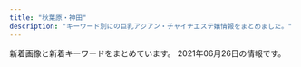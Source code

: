 ```yaml
---
title: "秋葉原・神田"
description: "キーワード別にの巨乳アジアン・チャイナエステ嬢情報をまとめました。"
---
```


新着画像と新着キーワードをまとめています。
2021年06月26日の情報です。

<DmmAffiliateIns />
<KeywordTable
  shops={
    [
    {
        "img_links": [
            "http://yuri.es-relax.info/images/yuyu1.jpg",
            "http://yuri.es-relax.info/images/nao1.jpg",
            "http://yuri.es-relax.info/images/sayuri1.jpg",
            "http://yuri.es-relax.info/images/info3.png",
            "http://yuri.es-relax.info/gals/riri1.jpg",
            "http://yuri.es-relax.info/images/nana1.jpg",
            "http://yuri.es-relax.info/images/hana1.jpg",
            "http://yuri.es-relax.info/gals/yuki1.jpg",
            "http://yuri.es-relax.info/images/info5.jpg",
            "http://yuri.es-relax.info/images/bg_header.jpg",
            "http://yuri.es-relax.info/gals/mimi1.jpg"
        ],
        "name": "\u767e\u5408",
        "url": "http://yuri.es-relax.info/",
        "keywords": {
            "88": 2,
            "D": 12,
            "86": 14
        },
        "station": "JR\u795e\u7530\u99c5\u6771\u53e3"
    },
    {
        "station": "JR\u795e\u7530\u99c5\u6771\u53e3",
        "url": "http://genki-morix2.asia/",
        "keywords": {
            "87": 7,
            "C": 9,
            "88": 3,
            "85": 3,
            "84": 2
        },
        "img_links": [
            "http://genki-morix2.asia/img/botton.png",
            "http://genki-morix2.asia/img/a.png",
            "http://genki-morix2.asia/img/sta47.jpg",
            "http://genki-morix2.asia/img/sta55.jpg",
            "http://genki-morix2.asia/img/Q.png",
            "http://genki-morix2.asia/img/st47.jpg",
            "http://genki-morix2.asia/img/sta51.jpg",
            "http://genki-morix2.asia/img/i.png",
            "http://genki-morix2.asia/img/st55.jpg",
            "http://genki-morix2.asia/img/st59.jpg",
            "http://genki-morix2.asia/img/no-photo-newface.jpg",
            "http://genki-morix2.asia/img/st52.jpg",
            "http://genki-morix2.asia/img/st051.jpg",
            "http://genki-morix2.asia/img/st30.jpg",
            "http://genki-morix2.asia/img/sta59.jpg",
            "http://genki-morix2.asia/img/st16.jpg",
            "http://genki-morix2.asia/img/st51.jpg"
        ],
        "name": "\u5143\u6c17\u30e2\u30ea\u30e2\u30ea"
    },
    {
        "station": "JR\u79cb\u8449\u539f\u99c5\u662d\u548c\u901a\u308a\u53e3",
        "name": "\u30e9\u30d6\u30ac\u30fc\u30c7\u30f3",
        "keywords": {
            "92": 10,
            "E": 20,
            "89": 10,
            "85": 10,
            "86": 20,
            "\u30bb\u30af\u30b7\u30fc": 8,
            "D": 30,
            "C": 20,
            "87": 20
        },
        "img_links": [
            "https://love-garden.jp/images/staff/satomi22.png",
            "https://love-garden.jp/images/staff/kiki.jpg",
            "https://love-garden.jp/wp-content/uploads/2018/03/tomo24.jpg",
            "https://love-garden.jp/wp-content/uploads/2020/10/ElGEs4UUcAATW6J-550x400.jpg",
            "https://love-garden.jp/wp-content/uploads/2020/11/5_pc.png",
            "https://love-garden.jp/wp-content/uploads/2021/05/mio22_edit.jpg",
            "https://love-garden.jp/images/staff/mio22_edit.jpg",
            "https://love-garden.jp/wp-content/uploads/2020/10/ElGEs4UUcAATW6J-830x1107.jpg",
            "https://love-garden.jp/img/about/akasuri.png",
            "https://love-garden.jp/images/staff/tomo.jpg",
            "https://love-garden.jp/wp-content/uploads/2015/05/lovegardendefault.jpg",
            "https://love-garden.jp/wp-content/uploads/2020/10/sayaka23.jpg",
            "https://love-garden.jp/img/room/entrance02.png",
            "https://love-garden.jp/wp-content/uploads/2020/10/shot-830x576.png",
            "https://love-garden.jp/images/staff/yumi22.jpg",
            "https://love-garden.jp/wp-content/uploads/2016/12/07-550x400.png",
            "https://love-garden.jp/wp-content/uploads/2020/10/entrance02-830x553.png",
            "https://love-garden.jp/img/about/oil1.png",
            "https://love-garden.jp/wp-content/uploads/2016/12/07.png",
            "https://love-garden.jp/img/about/awasentai.png",
            "https://love-garden.jp/images/staff/sayaka23.jpg",
            "https://love-garden.jp/wp-content/uploads/2020/11/2_pc.png",
            "https://love-garden.jp/img/about/oil2.png",
            "https://love-garden.jp/wp-content/uploads/2020/11/kiki.jpg",
            "https://love-garden.jp/wp-content/uploads/2020/10/ElGEs4UUcAATW6J.jpg",
            "https://love-garden.jp/wp-content/uploads/2020/10/shot-550x400.png",
            "https://love-garden.jp/wp-content/uploads/2020/10/entrance02.png",
            "https://love-garden.jp/wp-content/uploads/2017/03/06.png",
            "https://love-garden.jp/wp-content/uploads/2021/05/yumi22.jpg",
            "https://love-garden.jp/wp-content/uploads/2020/10/satomi22.png",
            "https://love-garden.jp/wp-content/uploads/2020/10/shot.png",
            "https://love-garden.jp/images/staff/sera23.png",
            "https://love-garden.jp/wp-content/uploads/2020/10/sera23.jpg",
            "https://love-garden.jp/img/room/entrance01.png"
        ],
        "url": "https://love-garden.jp/"
    },
    {
        "name": "BELIRE \uff5e\u30d9\u30ea\u30fc\u30eb\uff5e",
        "station": "JR\u79cb\u8449\u539f\u99c5\u662d\u548c\u901a\u308a\u53e3",
        "url": "http://belire.este.work/",
        "keywords": {
            "86": 14,
            "C": 1,
            "G": 1,
            "\u30bb\u30af\u30b7\u30fc": 1,
            "D": 13,
            "98": 1,
            "83": 1
        },
        "img_links": [
            "http://belire.este.work/2/uploadimg/1610605742.jpg",
            "http://belire.este.work/s.jpg",
            "http://belire.este.work/tel.png",
            "http://belire.este.work/2/uploadimg/1615208613.jpg",
            "http://belire.este.work/no.png",
            "http://belire.este.work/2/uploadimg/1610605582.jpg",
            "http://belire.este.work/2/uploadimg/1610605781.jpg",
            "http://belire.este.work/2/uploadimg/1610605808.jpg",
            "http://belire.este.work/2/uploadimg/1610605503.jpg",
            "http://belire.este.work/2/uploadimg/1610605371.jpg",
            "http://belire.este.work/2/uploadimg/1610605327.jpg",
            "http://belire.este.work/2/uploadimg/1610605548.jpg",
            "http://belire.este.work/nav-001.png",
            "http://belire.este.work/2/uploadimg/1610605644.jpg",
            "http://belire.este.work/nav-006.png",
            "http://belire.este.work/nav-003.png",
            "http://belire.este.work/nav-005.png",
            "http://belire.este.work/2/uploadimg/1610605615.jpg",
            "http://belire.este.work/2/uploadimg/1617950122.jpg",
            "http://belire.este.work/2/uploadimg/1610605467.jpg",
            "http://belire.este.work/nav-004.png",
            "http://belire.este.work/nav-002.png",
            "http://belire.este.work/2/uploadimg/1610605894.jpg",
            "http://belire.este.work/2/uploadimg/1610605976.jpg",
            "http://belire.este.work/2/uploadimg/1615207989.jpeg"
        ]
    },
    {
        "keywords": {
            "90": 1,
            "C": 2,
            "86": 14,
            "D": 20,
            "F": 1,
            "\u4e73": 1,
            "87": 6,
            "E": 5,
            "88": 2,
            "84": 2,
            "85": 3
        },
        "url": "http://kaede.tyo.cm/",
        "img_links": [
            "http://kaede.tyo.cm/photos/sites/15/2017/05/1.jpg",
            "http://kaede.tyo.cm/photos/sites/15/2018/12/2018122510562151.jpg",
            "http://kaede.tyo.cm/photos/sites/15/2017/05/05.jpg",
            "http://kaede.tyo.cm/photos/sites/15/2019/08/201908031036100.jpg",
            "http://kaede.tyo.cm/images/s_news.png",
            "http://kaede.tyo.cm/images/s_pick.png",
            "http://kaede.tyo.cm/images/s3.png",
            "http://kaede.tyo.cm/images/n1.jpg",
            "http://kaede.tyo.cm/photos/sites/15/2018/07/201807050359241.jpg",
            "http://kaede.tyo.cm/images/s_staff.jpg",
            "http://kaede.tyo.cm/photos/sites/15/2019/07/2019072218445895.jpg",
            "http://kaede.tyo.cm/photos/sites/15/2017/05/10.jpg",
            "http://kaede.tyo.cm/photos/sites/15/2019/11/2019110102312566.jpg",
            "http://kaede.tyo.cm/photos/sites/15/2018/12/2018122811325315.jpg",
            "http://kaede.tyo.cm/photos/sites/15/2018/06/2018060802410544.jpg",
            "http://kaede.tyo.cm/images/n3.png",
            "http://kaede.tyo.cm/photos/sites/15/2017/04/8.jpg",
            "http://kaede.tyo.cm/photos/sites/15/2018/12/2018122510575438.jpg",
            "http://kaede.tyo.cm/photos/sites/15/2017/04/03.jpg",
            "http://kaede.tyo.cm/photos/sites/15/2018/09/2018092310253191.jpg",
            "http://kaede.tyo.cm/photos/sites/15/2018/10/2018101210462259.jpg",
            "http://kaede.tyo.cm/photos/sites/15/2018/07/2018070602462928.jpg",
            "http://kaede.tyo.cm/photos/sites/15/2017/07/\u5fae\u4fe1\u56fe\u7247_20170731133036.jpg",
            "http://kaede.tyo.cm/images/room2.jpg",
            "http://kaede.tyo.cm/photos/sites/15/2018/09/2018092310253191-309x464.jpg",
            "http://kaede.tyo.cm/photos/sites/15/2018/01/2018013009203349.jpg",
            "http://kaede.tyo.cm/photos/sites/15/2019/08/201908021145272.jpg",
            "http://kaede.tyo.cm/photos/sites/15/2017/11/2017112902394723.jpg",
            "http://kaede.tyo.cm/photos/sites/15/2018/03/2018032208244424.jpg",
            "http://kaede.tyo.cm/images/top.png",
            "http://kaede.tyo.cm/photos/sites/15/2018/07/2018071202180120.jpg",
            "http://kaede.tyo.cm/photos/sites/15/2020/08/2020081913203996.jpg",
            "http://kaede.tyo.cm/photos/sites/15/2019/05/2019051510502494.jpg",
            "http://kaede.tyo.cm/photos/sites/15/2018/04/2018042103445537.jpg",
            "http://kaede.tyo.cm/images/room4.jpg",
            "http://kaede.tyo.cm/photos/sites/15/2019/11/2019110102312976.jpg",
            "http://kaede.tyo.cm/images/room3.jpg",
            "http://kaede.tyo.cm/photos/sites/15/2018/09/2018090301232862.jpg",
            "http://kaede.tyo.cm/photos/sites/15/2019/07/2019072310543855.jpg",
            "http://kaede.tyo.cm/photos/sites/15/2017/12/2017121802123582.jpg",
            "http://kaede.tyo.cm/images/s1.png",
            "http://kaede.tyo.cm/images/mobile.png",
            "http://kaede.tyo.cm/photos/sites/15/2017/03/298510852981895493.jpg",
            "http://kaede.tyo.cm/photos/sites/15/2018/03/2018031401333199.jpg",
            "http://kaede.tyo.cm/images/room1.jpg",
            "http://kaede.tyo.cm/photos/sites/15/2017/04/st4.jpg",
            "http://kaede.tyo.cm/photos/sites/15/2019/09/2019092410360674.jpg",
            "http://kaede.tyo.cm/photos/sites/15/2020/03/2020031613344696.jpg",
            "http://kaede.tyo.cm/photos/sites/15/2018/12/2018122110282270.jpg",
            "http://kaede.tyo.cm/photos/sites/15/2019/01/2019012110352218.jpg",
            "http://kaede.tyo.cm/photos/sites/15/2018/05/2018052602053211.jpg"
        ],
        "name": "\u604b\u306e\u82b1",
        "station": "JR\u795e\u7530\u99c5\u6771\u53e3"
    },
    {
        "station": "JR\u795e\u7530\u99c5\u5317\u53e3",
        "name": "\u795e\u7530\u3089\u304f\u697d",
        "img_links": [
            "http://kanda.msa.jp/images/home/indnx_qr.jpg",
            "http://kanda.msa.jp/images/gallery/gallery_c.jpg",
            "http://kanda.msa.jp/images/staff_image/staff_02.jpg",
            "http://kanda.msa.jp/images/gallery/gallery_a.jpg",
            "http://kanda.msa.jp/images/flash_b.jpg",
            "http://kanda.msa.jp/images/gallery/gallery_1.jpg",
            "http://kanda.msa.jp/images/flash_a.jpg",
            "http://kanda.msa.jp/images/top/top_06.jpg",
            "http://kanda.msa.jp/images/gallery/gallery_2.jpg",
            "http://kanda.msa.jp/images/top/top_04.jpg",
            "http://kanda.msa.jp/images/home/indnx_sale.png",
            "http://kanda.msa.jp/images/top/top_08.png",
            "http://kanda.msa.jp/images/staff_image/staff_01.jpg",
            "http://kanda.msa.jp/images/gallery/gallery_d.jpg",
            "http://kanda.msa.jp/images/gallery/gallery_4.jpg",
            "http://kanda.msa.jp/images/gallery/gallery_3.jpg",
            "http://kanda.msa.jp/images/top/top_01.jpg",
            "http://kanda.msa.jp/images/index_btm.jpg",
            "http://kanda.msa.jp/images/top/top_03.jpg",
            "http://kanda.msa.jp/images/top/top_05.jpg",
            "http://kanda.msa.jp/images/home/top.jpg",
            "http://kanda.msa.jp/images/staff_image/staff_05.jpg",
            "http://kanda.msa.jp/images/staff_image/staff_03.jpg",
            "http://kanda.msa.jp/images/home/indnx_phone.jpg",
            "http://kanda.msa.jp/images/home/indnx_re.jpg",
            "http://kanda.msa.jp/images/staff_image/staff_06.jpg",
            "http://kanda.msa.jp/images/home/QR.png",
            "http://kanda.msa.jp/images/gallery/gallery_b.jpg",
            "http://kanda.msa.jp/images/top/top_02.jpg"
        ],
        "url": "http://kanda.msa.jp/",
        "keywords": {}
    },
    {
        "name": "Relife\uff5e\u30ea\u30e9\u30a4\u30d5\uff5e",
        "keywords": {
            "E": 11,
            "C": 15,
            "85": 8
        },
        "url": "http://relife.jpest.net/",
        "img_links": [
            "http://relife.jpest.net/images/mobile.jpg",
            "http://relifeadmin.jpest.net/uploads//2021/04/0632FFC8-93C8-4F1D-88BD-364C2CA3AAD9-e1619436169369.jpeg",
            "http://relife.jpest.net/images/tt.jpg",
            "http://relifeadmin.jpest.net/uploads//2021/03/6A526146-BB8D-45A4-A864-42633965DBF0-e1616413783381.jpeg",
            "http://relife.jpest.net/images/02.jpg",
            "http://relifeadmin.jpest.net/uploads//2020/10/C74DC003-B774-4423-93B4-733B4938F550.jpeg",
            "http://relifeadmin.jpest.net/uploads//2020/10/940B0844-F20E-4D4A-B215-E5BA5372B8E8.jpeg",
            "http://relifeadmin.jpest.net/uploads//2021/03/A7B9063B-BE9C-42C3-B5B8-39B0E93D461D-e1616414911549.jpeg",
            "http://relifeadmin.jpest.net/uploads//2021/03/322B13E6-26A1-40C3-9EC9-427DE29CA167-e1619436493283.jpeg",
            "http://relifeadmin.jpest.net/uploads//2021/03/F1762422-EC67-4A1B-A086-46A0FE212F54-e1616414141494.jpeg",
            "http://relife.jpest.net/images/04.jpg",
            "http://relifeadmin.jpest.net/uploads//2021/03/31F3171B-05C9-4017-9EDC-8B1230FFFA5E-e1616413792413.jpeg",
            "http://relifeadmin.jpest.net/uploads//2021/01/IMG_2171.jpg",
            "http://relifeadmin.jpest.net/uploads//2020/10/D81CC5DA-612A-4552-9C4C-145DABF87A82-e1603797285723.jpeg",
            "http://relifeadmin.jpest.net/uploads//2021/03/4082C373-F43B-4FF9-9F7D-0C0C02162F15.jpeg",
            "http://relife.jpest.net/images/03.jpg",
            "http://relifeadmin.jpest.net/uploads//2020/10/9D16F01A-1354-462D-9558-9F957927EF44.jpeg",
            "http://relifeadmin.jpest.net/uploads//2021/04/1.jpg",
            "http://relifeadmin.jpest.net/uploads//2020/10/5AD15672-AEE6-4A0A-9CCF-259E75905FCF-e1603711283848.jpeg",
            "http://relife.jpest.net/images/033.jpg",
            "http://relifeadmin.jpest.net/uploads//2020/10/1A4C09F7-F63F-4224-B24D-9E199A9A4BDA.jpeg",
            "http://relifeadmin.jpest.net/uploads//2021/03/1.jpeg",
            "http://relifeadmin.jpest.net/uploads//2021/03/E6F9C65A-E4D0-41BD-839F-6AFE58551E3A.jpeg",
            "http://relifeadmin.jpest.net/uploads//2021/03/F6CA5A16-B99E-496D-AB73-DFFE18A4E0B9.jpeg"
        ],
        "station": "JR\u79cb\u8449\u539f\u99c5\u662d\u548c\u901a\u308a\u53e3"
    },
    {
        "station": "JR\u79cb\u8449\u539f\u99c5\u662d\u548c\u901a\u308a\u53e3",
        "url": "http://gakuen.jpest.net/",
        "img_links": [
            "http://gakuen.jpest.net/images/c8.jpg",
            "http://gakuen.jpest.net/images/c5.jpg",
            "http://gakuenadmin.jpest.net/uploads/2021/05/2021051012493374-e1620650985115.jpeg",
            "http://gakuenadmin.jpest.net/uploads/2021/01/2021013104085726.jpg",
            "http://gakuenadmin.jpest.net/uploads/2021/02/2021021404543031.jpg",
            "http://gakuen.jpest.net/images/c3.jpg",
            "http://gakuenadmin.jpest.net/uploads/2021/04/2021042704442715-e1619498692111.jpeg",
            "http://gakuenadmin.jpest.net/uploads/2021/04/2021042704423988.jpeg",
            "http://gakuen.jpest.net/images/c6.jpg",
            "http://gakuen.jpest.net/images/c4.jpg",
            "http://gakuenadmin.jpest.net/uploads/2020/11/2020111905172382.jpeg",
            "http://gakuenadmin.jpest.net/uploads/2021/03/2021032214491843-e1616424582330.jpeg",
            "http://gakuenadmin.jpest.net/uploads/2020/11/202011170741460-e1613281451949.jpg",
            "http://gakuen.jpest.net/images/c10.jpg",
            "http://gakuen.jpest.net/images/c9.jpg",
            "http://gakuenadmin.jpest.net/uploads/2021/05/2021051012490765-e1620650958463.jpeg",
            "http://gakuenadmin.jpest.net/uploads/2021/01/2021013104094765.jpg",
            "http://gakuenadmin.jpest.net/uploads/2020/11/2020111707403491.jpg",
            "http://gakuenadmin.jpest.net/uploads/2020/11/g4.jpg",
            "http://gakuenadmin.jpest.net/uploads/2021/06/2021060914292026-e1623248971419.jpeg",
            "http://gakuenadmin.jpest.net/uploads/2021/06/202106221157351-e1624363062954.jpeg",
            "http://gakuenadmin.jpest.net/uploads/2020/11/2020111905143846-e1619439547290.jpeg",
            "http://gakuen.jpest.net/images/c7.jpg",
            "http://gakuenadmin.jpest.net/uploads/2021/02/2021021405363587.jpeg",
            "http://gakuen.jpest.net/images/c1.jpg",
            "http://gakuen.jpest.net/images/tel.png",
            "http://gakuen.jpest.net/images/c2.jpg",
            "http://gakuenadmin.jpest.net/uploads/2021/04/2021042704474970.jpeg"
        ],
        "name": "\u5c11\u5973\u5b66\u5712",
        "keywords": {
            "E": 1,
            "88": 1,
            "F": 1,
            "89": 2,
            "C": 1
        }
    },
    {
        "img_links": [
            "http://www.rave.masg.info/files/002-02.jpg",
            "http://www.rave.masg.info/files/008-02.jpg",
            "http://www.rave.masg.info/files/019-02.jpg",
            "http://www.rave.masg.info/files/019.jpg",
            "http://www.rave.masg.info/files/016.jpg",
            "http://www.rave.masg.info/files/008.jpg",
            "http://www.rave.masg.info/files/009-02.jpg",
            "http://www.rave.masg.info/images/xian.png",
            "http://www.rave.masg.info/files/005.jpg",
            "http://www.rave.masg.info/images/shop/shop04.jpg",
            "http://www.rave.masg.info/images/service.png",
            "http://www.rave.masg.info/files/015-03.jpg",
            "http://www.rave.masg.info/files/009-03.jpg",
            "http://www.rave.masg.info/images/tel.png",
            "http://www.rave.masg.info/files/020.jpg",
            "http://www.rave.masg.info/files/016-02.jpg",
            "http://www.rave.masg.info/images/main_top.png",
            "http://www.rave.masg.info/files/017.jpg",
            "http://www.rave.masg.info/files/006-02.jpg",
            "http://www.rave.masg.info/files/006.jpg",
            "http://www.rave.masg.info/files/009.jpg",
            "http://www.rave.masg.info/images/s2.jpg",
            "http://www.rave.masg.info/images/shop/shop02.jpg",
            "http://www.rave.masg.info/images/zi_massage.png",
            "http://www.rave.masg.info/images/maga.jpg",
            "http://www.rave.masg.info/files/002.jpg",
            "http://www.rave.masg.info/files/005-02.jpg",
            "http://www.rave.masg.info/files/003-02.jpg",
            "http://www.rave.masg.info/images/s1.jpg",
            "http://www.rave.masg.info/files/015.jpg",
            "http://www.rave.masg.info/files/002-03.jpg",
            "http://www.rave.masg.info/files/020-03.jpg",
            "http://www.rave.masg.info/images/s5.jpg",
            "http://www.rave.masg.info/images/main_bottom.png",
            "http://www.rave.masg.info/files/020-02.jpg",
            "http://www.rave.masg.info/files/017-02.jpg",
            "http://www.rave.masg.info/files/003.jpg",
            "http://www.rave.masg.info/images/new3.png",
            "http://www.rave.masg.info/files/019-03.jpg",
            "http://www.rave.masg.info/files/018-02.jpg",
            "http://www.rave.masg.info/files/017-03.jpg",
            "http://www.rave.masg.info/files/003-03.jpg",
            "http://www.rave.masg.info/files/006-03.jpg",
            "http://www.rave.masg.info/files/008-03.jpg",
            "http://www.rave.masg.info/images/shop/shop03.jpg",
            "http://www.rave.masg.info/files/018-03.jpg",
            "http://www.rave.masg.info/images/pick.png",
            "http://www.rave.masg.info/files/014.jpg",
            "http://www.rave.masg.info/files/014-03.jpg",
            "http://www.rave.masg.info/files/015-02.jpg",
            "http://www.rave.masg.info/files/018.jpg",
            "http://www.rave.masg.info/images/s4.jpg",
            "http://www.rave.masg.info/files/016-03.jpg",
            "http://www.rave.masg.info/files/014-02.jpg",
            "http://www.rave.masg.info/images/s3.jpg",
            "http://www.rave.masg.info/images/infotiao1.jpg",
            "http://www.rave.masg.info/files/005-03.jpg",
            "http://www.rave.masg.info/images/shop/shop01.jpg",
            "http://www.rave.masg.info/images/zi_staff.png",
            "http://www.rave.masg.info/images/new1.png"
        ],
        "url": "http://www.rave.masg.info/",
        "station": "JR\u79cb\u8449\u539f\u99c5\u662d\u548c\u901a\u308a\u53e3",
        "name": "RAVE \u30ec\u30a4\u30f4",
        "keywords": {
            "88": 1,
            "F": 3,
            "86": 1,
            "D": 8,
            "G": 1,
            "89": 1,
            "87": 9,
            "90": 1,
            "E": 1
        }
    },
    {
        "img_links": [],
        "station": "JR\u6d45\u8349\u6a4b\u99c5\u6771\u53e3",
        "url": "http://ainsel.tyo.ac/",
        "name": "Ainsel\u30fb\u30a8\u30a4\u30f3\u30bb\u30eb",
        "keywords": {}
    },
    {
        "url": "http://esthe-aroma.pink/",
        "img_links": [
            "http://esthe-aroma.pink/img/m2.jpg",
            "http://esthe-aroma.pink/img/m10.jpg",
            "http://esthe-aroma.pink/img/m60.jpg",
            "http://esthe-aroma.pink/img/top.jpg",
            "http://esthe-aroma.pink/img/fla.jpg",
            "http://esthe-aroma.pink/img/cg06.jpg",
            "http://esthe-aroma.pink/img/cg021.jpg",
            "http://esthe-aroma.pink/img/m4.jpg",
            "http://esthe-aroma.pink/img/m20.jpg",
            "http://esthe-aroma.pink/img/cg07.jpg",
            "http://esthe-aroma.pink/img/m6.jpg",
            "http://esthe-aroma.pink/img/m3.jpg",
            "http://esthe-aroma.pink/img/m1.jpg",
            "http://esthe-aroma.pink/img/cg02.jpg",
            "http://esthe-aroma.pink/img/stan.png",
            "http://esthe-aroma.pink/img/cg01.jpg",
            "http://esthe-aroma.pink/img/cg03.jpg",
            "http://esthe-aroma.pink/img/m30.jpg",
            "http://esthe-aroma.pink/img/noo.png",
            "http://esthe-aroma.pink/img/cg05.jpg",
            "http://esthe-aroma.pink/img/no.png",
            "http://esthe-aroma.pink/img/cg011.jpg",
            "http://esthe-aroma.pink/img/m5.jpg",
            "http://esthe-aroma.pink/img/cg04.jpg"
        ],
        "station": "JR\u795e\u7530\u99c5\u6771\u53e3",
        "name": "\u604b\u306e\u65e5",
        "keywords": {
            "D": 4,
            "87": 1,
            "E": 1,
            "C": 2,
            "86": 4,
            "85": 2
        }
    },
    {
        "name": "\u6e29",
        "station": "JR\u795e\u7530\u99c5\u897f\u53e3",
        "img_links": [
            "https://kanda-on.work/images/st/st_mio.jpg",
            "https://kanda-on.work/images/st/st_ruka.jpg",
            "https://kanda-on.work/images/st/st_moe.jpg",
            "https://kanda-on.work/images/st/st_saya.jpg",
            "https://kanda-on.work/images/st/st_mika2.jpg",
            "https://kanda-on.work/images/st/st_rara2.jpg",
            "https://kanda-on.work/images/st/st_koko.jpg",
            "https://kanda-on.work/images/top2.png",
            "https://kanda-on.work/images/st/st_ringo.jpg",
            "https://kanda-on.work/images/top_campaign_bottom.jpg",
            "https://kanda-on.work/images/st/st_lemon.jpg",
            "https://kanda-on.work/images/st/st_natsuko.jpg",
            "https://kanda-on.work/images/st/st_yuumi.jpg",
            "https://kanda-on.work/images/st/st_akira.jpg",
            "https://kanda-on.work/images/st/st_ruru.jpg",
            "https://kanda-on.work/images/st/st_miki.jpg",
            "https://kanda-on.work/images/st/st_mina.jpg",
            "https://kanda-on.work/images/st/st_kiki.jpg",
            "https://kanda-on.work/images/st/st_rio.jpg",
            "https://kanda-on.work/images/top.png",
            "https://kanda-on.work/images/top_campaign.jpg",
            "https://kanda-on.work/images/st/st_haruka.jpg",
            "https://kanda-on.work/images/st/st_mika.jpg",
            "https://kanda-on.work/images/st/st_yuki.jpg",
            "https://kanda-on.work/images/st/st_kaori.jpg",
            "https://kanda-on.work/images/st/st_rara.jpg",
            "https://kanda-on.work/images/st/st_kana.jpg",
            "https://kanda-on.work/images/st/st_yuri.jpg",
            "https://kanda-on.work/images/st/st_arisa.jpg",
            "https://kanda-on.work/images/st/st_ayumi.jpg",
            "https://kanda-on.work/images/st/st_yuzuki.jpg"
        ],
        "keywords": {
            "\u5de8\u4e73": 6,
            "G": 4,
            "C": 33,
            "F": 29,
            "\u4e73": 6
        },
        "url": "https://kanda-on.work/"
    },
    {
        "name": "\u30d1\u30f3\u30c0\u30de\u30c3\u30b5\u30fc\u30b8",
        "url": "https://yumegokochi1.com/",
        "keywords": {},
        "img_links": [
            "https://yumegokochi1.com/_src/55217505/2c753258-4b4a-4436-bb01-dddebc1a6933.jpg",
            "https://yumegokochi1.com/_src/49801147/1.jpg",
            "https://yumegokochi1.com/_src/55217509/1195bb54-42ae-4ce1-a948-abcf52be2a7c.jpg",
            "https://yumegokochi1.com/_src/49451762/9dfc3519-db15-4421-9d5a-72bca41cf758.jpg",
            "https://yumegokochi1.com/_src/49451751/s__37707790.jpg",
            "https://yumegokochi1.com/_src/49451712/gettyimages-1124713982.jpg",
            "https://yumegokochi1.com/_src/49451739/s__37322773.jpg",
            "https://yumegokochi1.com/_src/55217511/0c95e25e-714f-4694-8eef-4c2b56b7b26d.jpg",
            "https://yumegokochi1.com/_src/49451706/img20200921221149975618.png",
            "https://yumegokochi1.com/_src/49451708/img20200921221149975618.png",
            "https://yumegokochi1.com/_src/49451710/gettyimages-1124713982.jpg",
            "https://yumegokochi1.com/_src/55217501/6990384c-3515-4833-8cda-d2f79c2cc75a.jpg",
            "https://yumegokochi1.com/_src/49451690/tel.png",
            "https://yumegokochi1.com/_src/55217507/214f3b06-7a93-4435-b67c-653f20247784.jpg",
            "https://yumegokochi1.com/_src/53271233/hinamatsuri.png",
            "https://yumegokochi1.com/_src/49451804/9dfc3519-db15-4421-9d5a-72bca41cf758.jpg",
            "https://yumegokochi1.com/_src/55217503/426fd58b-9de8-45c4-a8e1-43f1d9723af9.jpg",
            "https://yumegokochi1.com/_src/49451714/img20200920211111185467.png",
            "https://yumegokochi1.com/_src/49451704/img20200921221149975618.png",
            "https://yumegokochi1.com/_src/49451698/img20200920211111185467.png",
            "https://yumegokochi1.com/_src/49800727/1.jpg",
            "https://yumegokochi1.com/_src/49451694/img20200920141422782540.png",
            "https://yumegokochi1.com/_src/49451725/img20200920211111185467.png"
        ],
        "station": "JR\u79cb\u8449\u539f\u99c5\u662d\u548c\u901a\u308a\u53e3"
    },
    {
        "url": "http://esthe-aroma.net/",
        "keywords": {
            "E": 1,
            "86": 5,
            "85": 2,
            "D": 6
        },
        "station": "JR\u79cb\u8449\u539f\u99c5\u662d\u548c\u901a\u308a\u53e3",
        "img_links": [
            "http://esthe-aroma.net/images/cg02.jpg",
            "http://esthe-aroma.net/images/fbf.jpg",
            "http://esthe-aroma.net/images/kan.jpg",
            "http://esthe-aroma.net/images/tit3.jpg",
            "http://esthe-aroma.net/images/cg04.jpg",
            "http://esthe-aroma.net/images/cg021.jpg",
            "http://esthe-aroma.net/images/no.png",
            "http://esthe-aroma.net/images/ncg.jpg",
            "http://esthe-aroma.net/images/r3.jpg",
            "http://esthe-aroma.net/images/sys.jpg",
            "http://esthe-aroma.net/images/cg01.jpg",
            "http://esthe-aroma.net/images/r2.jpg",
            "http://esthe-aroma.net/images/fla.jpg",
            "http://esthe-aroma.net/images/fbt.jpg",
            "http://esthe-aroma.net/images/cg03.jpg",
            "http://esthe-aroma.net/images/r4.jpg",
            "http://esthe-aroma.net/images/r1.jpg",
            "http://esthe-aroma.net/images/tit4.jpg",
            "http://esthe-aroma.net/images/tit2.jpg",
            "http://esthe-aroma.net/images/top.jpg",
            "http://esthe-aroma.net/images/tit1.jpg",
            "http://esthe-aroma.net/images/tit5.jpg"
        ],
        "name": "\u59d1\u5a18\uff5e\u30af\u30fc\u30cb\u30e3\u30f3\uff5e"
    },
    {
        "keywords": {
            "C": 16,
            "D": 24,
            "82": 4,
            "\u7206\u4e73": 1,
            "86": 8,
            "85": 4,
            "90": 8,
            "\u4e73": 1,
            "84": 8,
            "83": 8,
            "88": 23,
            "F": 23
        },
        "name": "Aroma God -\u30a2\u30ed\u30de\u30b4\u30c3\u30c9-",
        "url": "https://aroma-god.tokyo/",
        "station": "JR\u795e\u7530\u99c5\u5317\u53e3",
        "img_links": [
            "https://aroma-god.tokyo/img/top/nav_05.jpg",
            "https://aroma-god.tokyo/img/st/st_nana.jpg",
            "https://aroma-god.tokyo/img/top/nav_09.jpg",
            "https://aroma-god.tokyo/img/system/sys_step4.jpg",
            "https://aroma-god.tokyo/img/top/nav_04.jpg",
            "https://aroma-god.tokyo/img/system/sys_step1.jpg",
            "https://aroma-god.tokyo/img/system/campaign_open.jpg",
            "https://aroma-god.tokyo/img/top/nav_10.jpg",
            "https://aroma-god.tokyo/img/system/sys_step3.jpg",
            "https://aroma-god.tokyo/img/st/momoka.jpg",
            "https://aroma-god.tokyo/img/st/st_yuri.jpg",
            "https://aroma-god.tokyo/img/system/campaign_birthday.jpg",
            "https://aroma-god.tokyo/img/st/st_rika.jpg",
            "https://aroma-god.tokyo/img/top/pic-1.png",
            "https://aroma-god.tokyo/img/top/mobile.jpg",
            "https://aroma-god.tokyo/img/system/sys_step2.jpg",
            "https://aroma-god.tokyo/img/st/st_yui.jpg",
            "https://aroma-god.tokyo/img/top/pic-11.jpg",
            "https://aroma-god.tokyo/img/system/campaign_new.jpg",
            "https://aroma-god.tokyo/img/st/st_rei.jpg",
            "https://aroma-god.tokyo/img/top/nav_06.jpg",
            "https://aroma-god.tokyo/img/top/nav_03.jpg",
            "https://aroma-god.tokyo/img/st/st_kaori.jpg",
            "https://aroma-god.tokyo/img/st/saya.jpg",
            "https://aroma-god.tokyo/img/st/st_chiaki.jpg",
            "https://aroma-god.tokyo/img/st/st_rino.jpg",
            "https://aroma-god.tokyo/img/st/st_ai.jpg",
            "https://aroma-god.tokyo/img/top/nav_07.jpg",
            "https://aroma-god.tokyo/img/st/st_yuki.jpg"
        ]
    },
    {
        "url": "http://yudokoro.xyz/",
        "img_links": [
            "http://yudokoro.xyz/images/header_main_visual2.jpg",
            "http://yudokoro.xyz/images/st/st_hime.jpg",
            "http://yudokoro.xyz/images/st/st_koko.jpg",
            "http://yudokoro.xyz/images/st/st_ao.jpg",
            "http://yudokoro.xyz/images/header_img.png",
            "http://yudokoro.xyz/images/st/st_maya.jpg",
            "http://yudokoro.xyz/images/st/st_mimi.jpg",
            "http://yudokoro.xyz/images/campaign.jpg",
            "http://yudokoro.xyz/images/st/st_miro.jpg",
            "http://yudokoro.xyz/images/st/st_yaya.jpg",
            "http://yudokoro.xyz/images/st/st_rara.jpg",
            "http://yudokoro.xyz/images/st/st_narumi.jpg",
            "http://yudokoro.xyz/images/st/st_ai.jpg",
            "http://yudokoro.xyz/images/st/st_hana.jpg",
            "http://yudokoro.xyz/images/st/st_momoka.jpg",
            "http://yudokoro.xyz/images/st/st_miho.jpg",
            "http://yudokoro.xyz/images/news_image.jpg",
            "http://yudokoro.xyz/images/st/st_yumi.jpg",
            "http://yudokoro.xyz/images/header_main_visual1.jpg",
            "http://yudokoro.xyz/images/st/st_yuyu.jpg",
            "http://yudokoro.xyz/images/st/st_rena.jpg",
            "http://yudokoro.xyz/images/concept.jpg",
            "http://yudokoro.xyz/images/header_main_visual3.jpg",
            "http://yudokoro.xyz/images/st/st_miku.jpg",
            "http://yudokoro.xyz/images/st/st_yui.jpg"
        ],
        "keywords": {
            "F": 28,
            "C": 59,
            "D": 351,
            "G": 28,
            "E": 56
        },
        "station": "JR\u795e\u7530\u99c5\u5317\u53e3",
        "name": "\u7652\u51e6\uff5e\u3086\u3069\u3053\u308d"
    },
    {
        "img_links": [
            "http://x-akb.info/img/p-44.jpg",
            "http://x-akb.info/img/p-50.jpg",
            "http://x-akb.info/img/st46.jpg",
            "http://x-akb.info/img/p-43.jpg",
            "http://x-akb.info/img/p-35.jpg",
            "http://x-akb.info/img/st34.jpg",
            "http://x-akb.info/img/st035.jpg",
            "http://x-akb.info/img/nos.jpg",
            "http://x-akb.info/img/st44.jpg",
            "http://x-akb.info/img/p-42.jpg",
            "http://x-akb.info/img/p-49.jpg",
            "http://x-akb.info/img/st35.jpg",
            "http://asakusabashi.analytics.qlook.net/counter.png",
            "http://x-akb.info/img/t3.jpg",
            "http://x-akb.info/img/st40.jpg",
            "http://x-akb.info/img/p-36.jpg",
            "http://x-akb.info/img/t1.jpg",
            "http://x-akb.info/img/st45.jpg",
            "http://x-akb.info/img/mo.png",
            "http://x-akb.info/img/st0035.jpg",
            "http://x-akb.info/img/t2.jpg",
            "http://x-akb.info/img/bottom.png",
            "http://x-akb.info/img/p-34.jpg",
            "http://x-akb.info/img/st50.jpg",
            "http://x-akb.info/img/p-46.jpg",
            "http://x-akb.info/img/p-45.jpg",
            "http://x-akb.info/img/st42.jpg",
            "http://x-akb.info/img/p-40.jpg",
            "http://x-akb.info/img/st0043.jpg",
            "http://x-akb.info/img/st36.jpg",
            "http://x-akb.info/img/st49.jpg",
            "http://x-akb.info/img/st043.jpg"
        ],
        "station": "JR\u6d45\u8349\u6a4b\u99c5\u6771\u53e3",
        "name": "AKB",
        "keywords": {
            "F": 1,
            "84": 1,
            "87": 5,
            "85": 1,
            "C": 19,
            "86": 4,
            "D": 10
        },
        "url": "http://x-akb.info/"
    },
    {
        "url": "http://chou-massage.work/",
        "keywords": {
            "C": 38,
            "88": 2,
            "87": 4,
            "85": 8,
            "E": 4,
            "D": 14,
            "86": 12,
            "F": 2
        },
        "name": "\u8776",
        "img_links": [
            "http://chou-massage.work/img/fla-2.jpg",
            "http://chou-massage.work/sp/img/fla-1.jpg",
            "http://chou-massage.work/img/sta4.jpg",
            "http://chou-massage.work/sp/img/koko_468x60.png",
            "http://chou-massage.work/img/st7.jpg",
            "http://chou-massage.work/img/mo.png",
            "http://chou-massage.work/img/sta15.jpg",
            "http://chou-massage.work/img/sta1.jpg",
            "http://chou-massage.work/sp/img/st7.jpg",
            "http://chou-massage.work/img/st18.jpg",
            "http://chou-massage.work/sp/img/st18.jpg",
            "http://chou-massage.work/sp/img/acc.jpg",
            "http://chou-massage.work/img/sta12.jpg",
            "http://chou-massage.work/sp/img/fla-3.jpg",
            "http://chou-massage.work/img/acc.jpg",
            "http://chou-massage.work/img/st4.jpg",
            "http://chou-massage.work/sp/img/st4.jpg",
            "http://chou-massage.work/sp/img/st14.jpg",
            "http://chou-massage.work/img/fla-1.jpg",
            "http://chou-massage.work/img/st15.jpg",
            "http://chou-massage.work/img/fla-3.jpg",
            "http://chou-massage.work/img/sta18.jpg",
            "http://chou-massage.work/sp/img/st15.jpg",
            "http://chou-massage.work/img/sta3.jpg",
            "http://chou-massage.work/img/sta2.jpg",
            "http://chou-massage.work/sp/img/sta12.jpg",
            "http://chou-massage.work/sp/img/sta2.jpg",
            "http://chou-massage.work/sp/img/sta15.jpg",
            "http://chou-massage.work/sp/img/fla-2.jpg",
            "http://chou-massage.work/sp/img/sta4.jpg",
            "http://chou-massage.work/sp/img/sta1.jpg",
            "http://chou-massage.work/sp/img/st3.jpg",
            "http://chou-massage.work/sp/img/botton.jpg",
            "http://chou-massage.work/sp/img/st1.jpg",
            "http://chou-massage.work/sp/img/st12.jpg",
            "http://chou-massage.work/sp/img/sta3.jpg",
            "http://chou-massage.work/sp/img/sta18.jpg",
            "http://chou-massage.work/img/botton.jpg",
            "http://chou-massage.work/sp/img/sta14.jpg",
            "http://chou-massage.work/img/st3.jpg",
            "http://chou-massage.work/img/st2.jpg",
            "http://chou-massage.work/sp/img/st2.jpg",
            "http://chou-massage.work/img/koko_468x60.png",
            "http://chou-massage.work/img/st14.jpg",
            "http://chou-massage.work/sp/img/mo.png",
            "http://chou-massage.work/img/st12.jpg",
            "http://chou-massage.work/img/sta7.jpg",
            "http://chou-massage.work/sp/img/sta7.jpg",
            "http://chou-massage.work/img/st1.jpg",
            "http://chou-massage.work/img/sta14.jpg"
        ],
        "station": "JR\u795e\u7530\u99c5\u897f\u53e3"
    },
    {
        "img_links": [
            "http://yu-ai.work/sp/img/p25.jpg",
            "http://yu-ai.work/img/st19.jpg",
            "http://yu-ai.work/img/st019.jpg",
            "http://yu-ai.work/img/acc3.jpg",
            "http://yu-ai.work/sp/img/acc1.jpg",
            "http://yu-ai.work/img/sc22.jpg",
            "http://yu-ai.work/img/sc9.jpg",
            "http://yu-ai.work/img/nos.jpg",
            "http://yu-ai.work/sp/img/pic.jpg",
            "http://yu-ai.work/sp/img/sta9.jpg",
            "http://yu-ai.work/sp/img/sta26.jpg",
            "http://yu-ai.work/img/st9.jpg",
            "http://yu-ai.work/sp/img/t-r.jpg",
            "http://yu-ai.work/sp/img/p26.jpg",
            "http://yu-ai.work/img/acc1.jpg",
            "http://yu-ai.work/img/st012.jpg",
            "http://yu-ai.work/img/sta25.jpg",
            "http://yu-ai.work/img/sta20.jpg",
            "http://yu-ai.work/img/st23.jpg",
            "http://yu-ai.work/img/sta19.jpg",
            "http://yu-ai.work/img/st0022.jpg",
            "http://yu-ai.work/sp/img/acc3.jpg",
            "http://yu-ai.work/sp/img/sta24.jpg",
            "http://yu-ai.work/sp/img/botton.jpg",
            "http://yu-ai.work/sp/img/info.jpg",
            "http://yu-ai.work/img/st20.jpg",
            "http://yu-ai.work/sp/img/sys.jpg",
            "http://yu-ai.work/img/fla.jpg",
            "http://yu-ai.work/img/sc19.jpg",
            "http://yu-ai.work/img/sta26.jpg",
            "http://yu-ai.work/img/st018.jpg",
            "http://yu-ai.work/sp/img/nos.jpg",
            "http://yu-ai.work/sp/img/tel.jpg",
            "http://yu-ai.work/img/sta12.jpg",
            "http://yu-ai.work/img/sc25.jpg",
            "http://yu-ai.work/img/st0018.jpg",
            "http://yu-ai.work/img/st26.jpg",
            "http://yu-ai.work/img/sta24.jpg",
            "http://yu-ai.work/sp/img/sta19.jpg",
            "http://yu-ai.work/img/sc23.jpg",
            "http://yu-ai.work/img/st12.jpg",
            "http://yu-ai.work/img/st10.jpg",
            "http://yu-ai.work/img/sta22.jpg",
            "http://yu-ai.work/sp/img/sta22.jpg",
            "http://yu-ai.work/sp/img/sta25.jpg",
            "http://yu-ai.work/sp/img/add.jpg",
            "http://yu-ai.work/img/sta23.jpg",
            "http://yu-ai.work/img/st25.jpg",
            "http://yu-ai.work/sp/img/acc2.jpg",
            "http://yu-ai.work/img/st24.jpg",
            "http://yu-ai.work/img/botton.jpg",
            "http://yu-ai.work/sp/img/sta10.jpg",
            "http://yu-ai.work/img/sc10.jpg",
            "http://yu-ai.work/sp/img/time.jpg",
            "http://yu-ai.work/img/sc12.jpg",
            "http://yu-ai.work/img/sc26.jpg",
            "http://yu-ai.work/img/st09.jpg",
            "http://yu-ai.work/sp/img/t-o.jpg",
            "http://yu-ai.work/img/sc24.jpg",
            "http://yu-ai.work/sp/img/pc.jpg",
            "http://yu-ai.work/sp/img/t-a.jpg",
            "http://yu-ai.work/sp/img/sta18.jpg",
            "http://yu-ai.work/sp/img/p18.jpg",
            "http://yu-ai.work/sp/img/t-t.jpg",
            "http://yu-ai.work/img/sc18.jpg",
            "http://yu-ai.work/img/head.jpg",
            "http://yu-ai.work/img/sta18.jpg",
            "http://yu-ai.work/img/st020.jpg",
            "http://yu-ai.work/img/acc2.jpg",
            "http://yu-ai.work/img/sc20.jpg",
            "http://yu-ai.work/sp/img/cam.jpg",
            "http://yu-ai.work/img/st22.jpg",
            "http://yu-ai.work/sp/img/sta23.jpg",
            "http://yu-ai.work/img/men-es-ran.jpg",
            "http://yu-ai.work/sp/img/sta20.jpg",
            "http://yu-ai.work/sp/img/sta12.jpg",
            "http://yu-ai.work/sp/img/t-s.jpg",
            "http://yu-ai.work/img/sta9.jpg",
            "http://yu-ai.work/img/st0012.jpg",
            "http://yu-ai.work/sp/img/tit.jpg",
            "http://yu-ai.work/img/sta10.jpg",
            "http://yu-ai.work/img/st009.jpg",
            "http://yu-ai.work/sp/img/p24.jpg",
            "http://yu-ai.work/img/st022.jpg",
            "http://yu-ai.work/img/st00022.jpg",
            "http://yu-ai.work/img/st18.jpg",
            "http://yu-ai.work/img/st010.jpg"
        ],
        "url": "http://yu-ai.work/",
        "keywords": {
            "87": 3,
            "E": 3,
            "C": 27,
            "85": 18,
            "F": 1,
            "86": 5,
            "89": 1,
            "D": 20,
            "84": 6
        },
        "name": "\u7652\u611b",
        "station": "JR\u79cb\u8449\u539f\u99c5\u662d\u548c\u901a\u308a\u53e3"
    },
    {
        "img_links": [
            "http://esute-kanda.tokyo/images/st/st_melon.jpg",
            "http://esute-kanda.tokyo/images/st/st_kanon.jpg",
            "http://esute-kanda.tokyo/images/st/st_riri.jpg",
            "http://esute-kanda.tokyo/images/st/st_yuyu.jpg",
            "http://esute-kanda.tokyo/images/st/st_yuuka.jpg",
            "http://esute-kanda.tokyo/images/st/st_riko.jpg",
            "http://esute-kanda.tokyo/images/top.png",
            "http://esute-kanda.tokyo/images/st/st_neko.jpg",
            "http://esute-kanda.tokyo/images/st/st_jennie.jpg",
            "http://esute-kanda.tokyo/images/st/st_haruna.jpg",
            "http://esute-kanda.tokyo/images/st/st_ringo.jpg",
            "http://esute-kanda.tokyo/images/st/st_mariko.jpg",
            "http://esute-kanda.tokyo/images/st/st_nanami.jpg",
            "http://esute-kanda.tokyo/images/st/st_yuki.jpg",
            "http://esute-kanda.tokyo/images/st/st_suzu.jpg",
            "http://esute-kanda.tokyo/images/st/st_rui2.jpg",
            "http://esute-kanda.tokyo/images/st/st_mao.jpg",
            "http://esute-kanda.tokyo/images/st/st_moka.jpg",
            "http://esute-kanda.tokyo/images/st/st_sara.jpg",
            "http://esute-kanda.tokyo/images/st/st_mitsu.jpg",
            "http://esute-kanda.tokyo/images/st/st_ayaka.jpg",
            "http://esute-kanda.tokyo/images/st/st_ryo.jpg",
            "http://esute-kanda.tokyo/images/st/st_ran.jpg",
            "http://esute-kanda.tokyo/images/top2.png",
            "http://esute-kanda.tokyo/images/st/st_jennie2.jpg",
            "http://esute-kanda.tokyo/images/st/st_nono.jpg",
            "http://esute-kanda.tokyo/images/access/ac_photo.jpg",
            "http://esute-kanda.tokyo/images/st/st_kokona.jpg"
        ],
        "keywords": {
            "\u4e73": 4,
            "E": 3,
            "\u5de8\u4e73": 1,
            "C": 18,
            "F": 11,
            "\u7206\u4e73": 3,
            "\u80f8": 1,
            "G": 7,
            "D": 9
        },
        "station": "\u795e\u7530\u99c5\u897f\u53e3",
        "name": "\u8336\u8336",
        "url": "http://esute-kanda.tokyo/"
    },
    {
        "name": "NeNe\uff5e\u30cd\u30cd\uff5e",
        "keywords": {
            "D": 19,
            "F": 4,
            "C": 45,
            "E": 4
        },
        "url": "http://nene-kanda.net/index.html",
        "img_links": [
            "http://nene-kanda.net/images/share/pagetop.png",
            "http://nene-kanda.net/images/share/sptel.png",
            "http://nene-kanda.net/images/st/st_ruru.jpg",
            "http://nene-kanda.net/images/4.jpg",
            "http://nene-kanda.net/images/share/tel.png",
            "http://nene-kanda.net/images/2.jpg",
            "http://nene-kanda.net/images/st/st_mao.jpg",
            "http://nene-kanda.net/images/3.jpg",
            "http://nene-kanda.net/images/st/st_mie.jpg",
            "http://nene-kanda.net/images/st/st_miki.jpg",
            "http://nene-kanda.net/images/st/st_mimi.jpg",
            "http://nene-kanda.net/images/st/st_marumi.jpg",
            "http://nene-kanda.net/images/st/st_mirei.jpg",
            "http://nene-kanda.net/images/1.jpg",
            "http://nene-kanda.net/images/topimage/topimage.jpg",
            "http://nene-kanda.net/images/topimage/subimage.jpg",
            "http://nene-kanda.net/images/st/st_rumi.jpg",
            "http://nene-kanda.net/images/st/st_hitomi.jpg",
            "http://nene-kanda.net/images/st/st_saki.jpg"
        ],
        "station": "JR\u795e\u7530\u99c5\u5317\u53e3"
    },
    {
        "img_links": [
            "http://yume-massage.info/img/sta8.jpg",
            "http://yume-massage.info/img/st5.jpg",
            "http://yume-massage.info/img/xmas.png",
            "http://yume-massage.info/sp/img/time.jpg",
            "http://yume-massage.info/sp/img/cam.jpg",
            "http://yume-massage.info/img/st9.jpg",
            "http://yume-massage.info/img/st8.jpg",
            "http://yume-massage.info/sp/img/kan.jpg",
            "http://yume-massage.info/sp/img/botton.jpg",
            "http://yume-massage.info/img/nos.jpg",
            "http://yume-massage.info/img/botton.jpg",
            "http://yume-massage.info/img/s10.jpg",
            "http://yume-massage.info/img/st06.jpg",
            "http://yume-massage.info/img/sta4.jpg",
            "http://yume-massage.info/img/sta10.jpg",
            "http://yume-massage.info/sp/img/tit.jpg",
            "http://yume-massage.info/sp/img/info.jpg",
            "http://yume-massage.info/sp/img/t-s.jpg",
            "http://yume-massage.info/sp/img/t-a.jpg",
            "http://yume-massage.info/img/mo.png",
            "http://yume-massage.info/img/st4.jpg",
            "http://yume-massage.info/img/s6.jpg",
            "http://yume-massage.info/sp/img/s4.jpg",
            "http://yume-massage.info/sp/img/t-r.jpg",
            "http://yume-massage.info/img/s4.jpg",
            "http://yume-massage.info/sp/img/sys.jpg",
            "http://yume-massage.info/sp/img/s1.jpg",
            "http://yume-massage.info/sp/img/t-o.jpg",
            "http://yume-massage.info/img/sta7.jpg",
            "http://yume-massage.info/sp/img/p-10.jpg",
            "http://yume-massage.info/sp/img/p-9.jpg",
            "http://yume-massage.info/img/st6.jpg",
            "http://yume-massage.info/img/st3.jpg",
            "http://yume-massage.info/sp/img/s6.jpg",
            "http://yume-massage.info/img/s9.jpg",
            "http://yume-massage.info/sp/img/add.jpg",
            "http://yume-massage.info/sp/img/p-6.jpg",
            "http://yume-massage.info/img/kan.jpg",
            "http://yume-massage.info/img/st2.jpg",
            "http://yume-massage.info/sp/img/s9.jpg",
            "http://yume-massage.info/sp/img/tel.jpg",
            "http://yume-massage.info/img/s7.jpg",
            "http://yume-massage.info/img/st1.jpg",
            "http://yume-massage.info/img/sta6.jpg",
            "http://yume-massage.info/img/s1.jpg",
            "http://yume-massage.info/sp/img/add2.jpg",
            "http://yume-massage.info/sp/img/pic.jpg",
            "http://yume-massage.info/sp/img/pc.jpg",
            "http://yume-massage.info/img/st7.jpg",
            "http://yume-massage.info/sp/img/s8.jpg",
            "http://yume-massage.info/img/sta9.jpg",
            "http://yume-massage.info/img/head.jpg",
            "http://yume-massage.info/img/r9.jpg",
            "http://yume-massage.info/img/st10.jpg",
            "http://yume-massage.info/img/head2.jpg",
            "http://yume-massage.info/sp/img/t-t.jpg",
            "http://yume-massage.info/img/s8.jpg",
            "http://yume-massage.info/sp/img/s7.jpg",
            "http://yume-massage.info/img/sta1.jpg",
            "http://yume-massage.info/sp/img/s10.jpg"
        ],
        "station": "\u6d45\u8349\u6a4b\u99c5",
        "name": "\u5922",
        "url": "http://yume-massage.info/",
        "keywords": {
            "84": 3,
            "87": 6,
            "88": 3,
            "86": 3,
            "85": 2,
            "E": 7,
            "D": 7,
            "C": 20
        }
    },
    {
        "keywords": {
            "E": 2,
            "H": 1,
            "86": 2,
            "85": 9,
            "88": 4,
            "F": 4,
            "C": 25,
            "87": 6,
            "D": 9,
            "91": 3
        },
        "url": "http://genkidou.work/",
        "img_links": [
            "http://genkidou.work/sp/img/tel.jpg",
            "http://genkidou.work/sp/img/p10.jpg",
            "http://genkidou.work/img/acc3.jpg",
            "http://genkidou.work/sp/img/st22.jpg",
            "http://genkidou.work/img/fla.jpg",
            "http://genkidou.work/img/st010.jpg",
            "http://genkidou.work/img/sta22.jpg",
            "http://genkidou.work/sp/img/tit.jpg",
            "http://genkidou.work/img/koko_468x60.png",
            "http://genkidou.work/img/st2.jpg",
            "http://genkidou.work/sp/img/p30.jpg",
            "http://genkidou.work/sp/img/t-r.jpg",
            "http://genkidou.work/img/body2.jpg",
            "http://genkidou.work/img/sta28.jpg",
            "http://genkidou.work/sp/img/st27.jpg",
            "http://genkidou.work/img/sta6.jpg",
            "http://genkidou.work/img/s2.jpg",
            "http://genkidou.work/img/mo.png",
            "http://genkidou.work/img/sta2.jpg",
            "http://genkidou.work/sp/img/st30.jpg",
            "http://genkidou.work/img/st28.jpg",
            "http://genkidou.work/sp/img/koko_234x60.png",
            "http://genkidou.work/sp/img/st2.jpg",
            "http://genkidou.work/img/st16.jpg",
            "http://genkidou.work/img/acc4.jpg",
            "http://genkidou.work/img/botton.jpg",
            "http://genkidou.work/img/s5.jpg",
            "http://genkidou.work/img/fla-2.jpg",
            "http://genkidou.work/img/st011.jpg",
            "http://genkidou.work/img/sta20.jpg",
            "http://genkidou.work/sp/img/pc.jpg",
            "http://genkidou.work/img/acc1.jpg",
            "http://genkidou.work/sp/img/st28.jpg",
            "http://genkidou.work/sp/img/acc5.jpg",
            "http://genkidou.work/img/sta30.jpg",
            "http://genkidou.work/sp/img/acc2.jpg",
            "http://genkidou.work/img/st6.jpg",
            "http://genkidou.work/sp/img/sch.jpg",
            "http://genkidou.work/img/st20.jpg",
            "http://genkidou.work/img/sta10.jpg",
            "http://genkidou.work/sp/img/add.jpg",
            "http://genkidou.work/img/nos.jpg",
            "http://genkidou.work/sp/img/cam.jpg",
            "http://genkidou.work/img/st30.jpg",
            "http://genkidou.work/img/st22.jpg",
            "http://genkidou.work/img/sta11.jpg",
            "http://genkidou.work/img/st27.jpg",
            "http://genkidou.work/sp/img/st6.jpg",
            "http://genkidou.work/sp/img/time.jpg",
            "http://genkidou.work/img/s1.jpg",
            "http://genkidou.work/sp/img/st16.jpg",
            "http://genkidou.work/img/head.jpg",
            "http://genkidou.work/sp/img/pic.jpg",
            "http://genkidou.work/img/acc2.jpg",
            "http://genkidou.work/sp/img/acc3.jpg",
            "http://genkidou.work/sp/img/t-s.jpg",
            "http://genkidou.work/img/acc6.jpg",
            "http://genkidou.work/img/st030.jpg",
            "http://genkidou.work/img/acc5.jpg",
            "http://genkidou.work/sp/img/p28.jpg",
            "http://genkidou.work/img/fla-3.jpg",
            "http://genkidou.work/sp/img/st20.jpg",
            "http://genkidou.work/img/sta27.jpg",
            "http://genkidou.work/sp/img/info.jpg",
            "http://genkidou.work/sp/img/t-t.jpg",
            "http://genkidou.work/sp/img/acc6.jpg",
            "http://genkidou.work/sp/img/st10.jpg",
            "http://genkidou.work/sp/img/acc4.jpg",
            "http://genkidou.work/sp/img/sys.jpg",
            "http://genkidou.work/sp/img/t-a.jpg",
            "http://genkidou.work/img/fla-1.jpg",
            "http://genkidou.work/img/sta16.jpg",
            "http://genkidou.work/sp/img/acc1.jpg",
            "http://genkidou.work/sp/img/botton.jpg",
            "http://genkidou.work/img/st0011.jpg",
            "http://genkidou.work/sp/img/st11.jpg",
            "http://genkidou.work/img/s4.jpg",
            "http://genkidou.work/sp/img/t-o.jpg"
        ],
        "name": "\u5143\u6c17\u5802\uff5e\u3052\u3093\u304d\u3069\u3046\uff5e",
        "station": "JR\u795e\u7530\u99c5\u897f\u53e3"
    },
    {
        "name": "\u6c34\u306e\u604b",
        "url": "https://mizuno-koi.com/",
        "img_links": [
            "https://mizuno-koi.com/wp-content/uploads/2020/01/211mizunoko.jpg",
            "https://mizuno-koi.com/wp-content/themes/este/img/3.jpg",
            "https://mizuno-koi.com/wp-content/uploads/2021/03/2111mizunoko.jpg",
            "https://mizuno-koi.com/wp-content/themes/este/img/4.jpg",
            "https://mizuno-koi.com/wp-content/uploads/2021/03/897261mizunoko.jpg",
            "https://mizuno-koi.com/wp-content/uploads/2019/12/121mizunoko.jpg",
            "https://mizuno-koi.com/wp-content/uploads/2019/06/WechatIMG506.jpeg",
            "https://mizuno-koi.com/wp-content/uploads/2021/06/8976512mizunoko.jpg",
            "https://mizuno-koi.com/wp-content/uploads/2019/12/21897mizunoko.jpg",
            "https://mizuno-koi.com/wp-content/themes/este/img/1.jpg",
            "https://mizuno-koi.com/wp-content/uploads/2021/05/45678976mizunoko.jpg",
            "https://mizuno-koi.com/wp-content/themes/este/img/tel_footer.png",
            "https://mizuno-koi.com/wp-content/uploads/2021/05/8761iyashinoizumi.jpg",
            "https://mizuno-koi.com/wp-content/uploads/2021/03/9876543mizunoko.jpg",
            "https://mizuno-koi.com/wp-content/uploads/2019/04/89765241mizunoko.jpg",
            "https://mizuno-koi.com/wp-content/themes/este/img/call.png",
            "https://mizuno-koi.com/wp-content/themes/este/img/top-img01b.png",
            "https://mizuno-koi.com/wp-content/uploads/2021/05/87652178mizunoko.jpg",
            "https://mizuno-koi.com/wp-content/uploads/2021/06/423567867tymizunoko.jpg",
            "https://mizuno-koi.com/wp-content/themes/este/img/top-img02e.png",
            "https://mizuno-koi.com/wp-content/uploads/2021/06/2111mizunoko.jpg",
            "https://mizuno-koi.com/wp-content/uploads/2021/03/32121mizunoko.jpg",
            "https://mizuno-koi.com/wp-content/themes/este/img/2.jpg",
            "https://mizuno-koi.com/wp-content/themes/este/img/top-img04.png",
            "https://mizuno-koi.com/wp-content/themes/este/img/tel_header.png",
            "https://mizuno-koi.com/wp-content/uploads/2019/12/345678976mizunoko.jpg",
            "https://mizuno-koi.com/wp-content/themes/este/img/top-img01.png",
            "https://mizuno-koi.com/wp-content/themes/este/img/top-img01a.png",
            "https://mizuno-koi.com/wp-content/themes/este/img/top-img03.png",
            "https://mizuno-koi.com/wp-content/uploads/2019/12/21mizunoko.jpg"
        ],
        "keywords": {
            "D": 28,
            "E": 10,
            "C": 10
        },
        "station": "JR\u795e\u7530\u99c5\u5357\u53e3"
    },
    {
        "img_links": [
            "http://kenkoubo.link/wp-content/uploads/2017/03/08-2.jpg",
            "http://es-tsudanuma.com/wp-content/uploads/2016/10/massage-de_88_31.jpg",
            "http://kenkoubo.link/wp-content/themes/template-salon2/images/camp-bnr4.png",
            "http://kenkoubo.link/wp-content/uploads/2021/03/ayaka_01-900x1201.jpeg",
            "http://kenkoubo.link/wp-content/themes/template-salon2/images/05.jpg",
            "http://kenkoubo.link/wp-content/themes/template-salon2/images/news-ttl.png",
            "http://kenkoubo.link/wp-content/uploads/2017/03/03-1.jpg",
            "http://kenkoubo.link/wp-content/uploads/2021/03/ayaka_01-250x375.jpeg",
            "http://kenkoubo.link/wp-content/uploads/2017/03/08.jpg",
            "http://kenkoubo.link/wp-content/themes/template-salon2/images/info2.png",
            "http://kenkoubo.link/wp-content/themes/template-salon2/images/slider1.jpg",
            "http://kenkoubo.link/wp-content/uploads/2020/11/yuko_image_syusei-1-250x375.jpg",
            "http://kenkoubo.link/wp-content/uploads/2021/03/ayaka_4-300x400.jpeg",
            "http://kenkoubo.link/wp-content/themes/template-salon2/images/03.jpg",
            "http://kenkoubo.link/wp-content/uploads/2019/05/ai_image_1_syusei-250x375.jpeg",
            "http://kenkoubo.link/wp-content/uploads/2017/03/07-1.jpg",
            "http://kenkoubo.link/wp-content/themes/template-salon2/images/camp-bnr.png",
            "http://kenkoubo.link/wp-content/uploads/2017/03/08-250x375.jpg",
            "http://kenkoubo.link/wp-content/themes/template-salon2/images/info.png",
            "http://kenkoubo.link/wp-content/themes/template-salon2/images/pickup-ttl.png",
            "http://kenkoubo.link/wp-content/uploads/2021/03/ayaka_4.jpeg",
            "http://kenkoubo.link/wp-content/uploads/2019/05/ai_image_1_syusei-900x1600.jpeg",
            "http://kenkoubo.link/wp-content/uploads/2017/03/09.jpg",
            "http://kenkoubo.link/wp-content/uploads/2017/03/05a.jpg",
            "http://kenkoubo.link/wp-content/uploads/2017/03/05.jpg",
            "http://kenkoubo.link/wp-content/themes/template-salon2/images/camp-bnr2.png",
            "https://www.mens-anavi.com/img/mens-esthe1.png",
            "http://kenkoubo.link/wp-content/uploads/2017/03/05-1.jpg",
            "http://kenkoubo.link/wp-content/uploads/2017/03/08a.jpg",
            "http://kenkoubo.link/wp-content/themes/template-salon2/images/telm.png",
            "http://kenkoubo.link/wp-content/themes/template-salon2/images/08.jpg",
            "http://kenkoubo.link/wp-content/themes/template-salon2/images/pickup-frame.png",
            "http://kenkoubo.link/wp-content/uploads/2017/03/03-1-250x375.jpg",
            "http://kenkoubo.link/wp-content/themes/template-salon2/images/camp-bnr3.png",
            "http://kenkoubo.link/wp-content/uploads/2020/11/yuko_image_syusei-1.jpg",
            "http://kenkoubo.link/wp-content/uploads/2017/03/05-1-250x375.jpg",
            "http://kenkoubo.link/wp-content/uploads/2019/05/rin_image_1_syusei-900x1600.jpeg",
            "http://kenkoubo.link/wp-content/uploads/2019/05/rin_image_1_syusei-250x375.jpeg"
        ],
        "station": "JR\u795e\u7530\u99c5\u5317\u53e3",
        "name": "\u5065\u5eb7\u574a",
        "url": "http://kenkoubo.link",
        "keywords": {
            "90": 2,
            "88": 4,
            "D": 6,
            "85": 2,
            "86": 2,
            "89": 4,
            "C": 8
        }
    },
    {
        "url": "http://k-cocoro.co/",
        "station": "JR\u795e\u7530\u99c5\u6771\u53e3",
        "img_links": [
            "http://k-cocoro.co/images/yu.jpg",
            "http://k-cocoro.co/images/nei_03.png",
            "http://k-cocoro.co/images/news_top.jpg",
            "http://k-cocoro.co/images/nei_01.png",
            "http://k-cocoro.co/images/right_bottom.png",
            "http://k-cocoro.co/images/remo.jpg",
            "http://k-cocoro.co/images/003.jpg",
            "http://k-cocoro.co/images/s2.jpg",
            "http://k-cocoro.co/images/002.jpg",
            "http://k-cocoro.co/images/girl_03.png",
            "http://k-cocoro.co/images/rika.jpg",
            "http://k-cocoro.co/images/ss.jpg",
            "http://k-cocoro.co/images/itigo2.jpg",
            "http://k-cocoro.co/images/tite-magazine.png",
            "http://k-cocoro.co/images/shishu_03.jpg",
            "http://k-cocoro.co/images/girl_top.png",
            "http://k-cocoro.co/images/shishu_01.jpg",
            "http://k-cocoro.co/images/yui.jpg",
            "http://k-cocoro.co/images/itigo1.jpg",
            "http://k-cocoro.co/images/right_top.png",
            "http://k-cocoro.co/images/tite-staff.png",
            "http://k-cocoro.co/images/girlx_top.png",
            "http://k-cocoro.co/images/mail.png",
            "http://k-cocoro.co/images/pagetop.png",
            "http://k-cocoro.co/images/004.jpg",
            "http://k-cocoro.co/images/noimage.jpg",
            "http://k-cocoro.co/images/001.jpg",
            "http://k-cocoro.co/images/mya.jpg",
            "http://k-cocoro.co/images/grande.jpg",
            "http://k-cocoro.co/images/girl_01.png",
            "http://k-cocoro.co/images/shishu_02.jpg"
        ],
        "keywords": {
            "E": 2,
            "D": 3
        },
        "name": "COCORO"
    },
    {
        "station": "JR\u6d45\u8349\u6a4b\u99c5\u6771\u53e3",
        "keywords": {
            "84": 1
        },
        "url": "http://www.asakusabashi-est.xyz/",
        "name": "Oualia\u30fb\u30af\u30aa\u30ea\u30a2",
        "img_links": [
            "http://www.asakusabashi-est.xyz/images/index-aridel_02.jpg",
            "http://www.asakusabashi-est.xyz/images/shop/zi3.png",
            "http://www.asakusabashi-est.xyz/images/shop/zi2.png",
            "http://www.asakusabashi-est.xyz/images/staff/2/moro/moro.jpg",
            "http://www.asakusabashi-est.xyz/images/index-aridel_07.jpg",
            "http://www.asakusabashi-est.xyz/images/idnex-down/index-down-if_05.jpg",
            "http://www.asakusabashi-est.xyz/images/shop/zi4.png",
            "http://www.asakusabashi-est.xyz/images/sys/lanmu-zi-s7.png",
            "http://www.asakusabashi-est.xyz/images/index-aridel_20.jpg",
            "http://www.asakusabashi-est.xyz/images/index-aridel_18.jpg",
            "http://www.asakusabashi-est.xyz/images/idnex-down/index-down-if_07.jpg",
            "http://www.asakusabashi-est.xyz/images/staff/4/2.jpg",
            "http://www.asakusabashi-est.xyz/images/index-aridel_10.jpg",
            "http://www.asakusabashi-est.xyz/images/idnex-down/index-down-if_12.jpg",
            "http://www.asakusabashi-est.xyz/images/top/t2.jpg",
            "http://www.asakusabashi-est.xyz/images/nav/lanmu-t-sys.jpg",
            "http://www.asakusabashi-est.xyz/images/staff/4/3.jpg",
            "http://www.asakusabashi-est.xyz/images/top/t3.png",
            "http://www.asakusabashi-est.xyz/images/index-aridel_24.jpg",
            "http://www.asakusabashi-est.xyz/images/nav/lanmu-t-st.jpg",
            "http://www.asakusabashi-est.xyz/images/idnex-down/index-down-if_03.jpg",
            "http://www.asakusabashi-est.xyz/images/shop/zi.png",
            "http://www.asakusabashi-est.xyz/images/staff/6.jpg",
            "http://www.asakusabashi-est.xyz/images/nav/lanmu-t-job.jpg",
            "http://www.asakusabashi-est.xyz/images/staff/akira.jpg",
            "http://www.asakusabashi-est.xyz/images/staff/4/4.jpg",
            "http://www.asakusabashi-est.xyz/images/top/t3.jpg"
        ]
    },
    {
        "name": "\u795e\u7530\u5b66\u5712",
        "img_links": [
            "http://junpu.jpest.net/images/head.jpg",
            "http://junpu.jpest.net/images/tiao.jpg",
            "http://junpuadmin.jpest.net/uploads/2021/03/6.jpeg",
            "http://junpuadmin.jpest.net/uploads/2021/03/5.jpeg",
            "http://junpuadmin.jpest.net/uploads/2021/03/2.jpeg",
            "http://junpuadmin.jpest.net/uploads/2021/03/7.jpeg",
            "http://junpu.jpest.net/images/r4.jpg",
            "http://junpuadmin.jpest.net/uploads/2021/05/CA1470F1-778B-4224-B6DC-D7AEF7F2CD8C-e1620652051444.jpeg",
            "http://junpu.jpest.net/images/telb1.jpg",
            "http://junpu.jpest.net/images/footer.jpg",
            "http://junpu.jpest.net/images/telhead.jpg",
            "http://junpuadmin.jpest.net/uploads/2021/03/9D21D2BE-93E6-4BA6-A5ED-CE87FADAEED5-e1617202846703.jpeg",
            "http://junpuadmin.jpest.net/uploads/2021/03/641F6A7D-7990-40AA-AE7C-380F7849AD7D-e1617202823729.jpeg",
            "http://junpu.jpest.net/images/b1.jpg",
            "http://junpu.jpest.net/images/tt.jpg",
            "http://junpuadmin.jpest.net/uploads/2021/04/5958DE27-066A-4782-B520-C093141DC898.jpeg",
            "http://junpu.jpest.net/images/sys.png",
            "http://junpuadmin.jpest.net/uploads/2021/05/523D3BC3-8159-4983-A1AB-E39505943B34-e1620651804304.jpeg",
            "http://junpuadmin.jpest.net/uploads/2021/04/553AF37D-7AB5-42D8-81C8-0BFF8A42C3A0-e1619497784482.jpeg",
            "http://junpuadmin.jpest.net/uploads/2021/04/FF662B56-20CE-482B-9517-98A6DB2CC26A-e1619497814830.jpeg",
            "http://junpuadmin.jpest.net/uploads/2021/03/3-1.jpeg",
            "http://junpuadmin.jpest.net/uploads/2021/05/7E5BBF8A-03C2-400D-ADFB-CD31D0419175-e1620651829966.jpeg"
        ],
        "url": "http://junpu.jpest.net/",
        "keywords": {
            "C": 3,
            "90": 1,
            "D": 1,
            "87": 1,
            "88": 2
        },
        "station": "JR\u795e\u7530\u99c5\u5317\u53e3"
    },
    {
        "url": "http://jasmine-massage.info/",
        "name": "\u96a0\u308c\u5bb6",
        "keywords": {
            "87": 3,
            "D": 8,
            "C": 11,
            "86": 5
        },
        "img_links": [
            "http://jasmine-massage.info/img/nos.jpg",
            "http://jasmine-massage.info/img/mo.png",
            "http://jasmine-massage.info/img/head.jpg",
            "http://jasmine-massage.info/i/img/sta221.jpg",
            "http://jasmine-massage.info/img/s218.jpg",
            "http://jasmine-massage.info/img/s223.jpg",
            "http://jasmine-massage.info/i/img/sta218.jpg",
            "http://jasmine-massage.info/i/img/r2.jpg",
            "http://jasmine-massage.info/img/st0222.jpg",
            "http://jasmine-massage.info/img/s222.jpg",
            "http://jasmine-massage.info/i/img/r3.jpg",
            "http://jasmine-massage.info/img/st222.jpg",
            "http://jasmine-massage.info/i/img/sta223.jpg",
            "http://jasmine-massage.info/i/img/r1.jpg",
            "http://jasmine-massage.info/img/st221.jpg",
            "http://jasmine-massage.info/img/sta222.jpg",
            "http://jasmine-massage.info/img/sta221.jpg",
            "http://jasmine-massage.info/img/st218.jpg",
            "http://jasmine-massage.info/img/st223.jpg",
            "http://jasmine-massage.info/img/sta218.jpg",
            "http://jasmine-massage.info/i/img/sta222.jpg",
            "http://jasmine-massage.info/img/botton.jpg",
            "http://jasmine-massage.info/i/img/st221.jpg",
            "http://jasmine-massage.info/img/s221.jpg",
            "http://jasmine-massage.info/img/sj.jpg",
            "http://jasmine-massage.info/i/img/r4.jpg",
            "http://jasmine-massage.info/img/sta223.jpg"
        ],
        "station": "JR\u79cb\u8449\u539f\u99c5\u662d\u548c\u901a\u308a\u53e3"
    }
]
}
/>
<DmmAffiliateScript />
